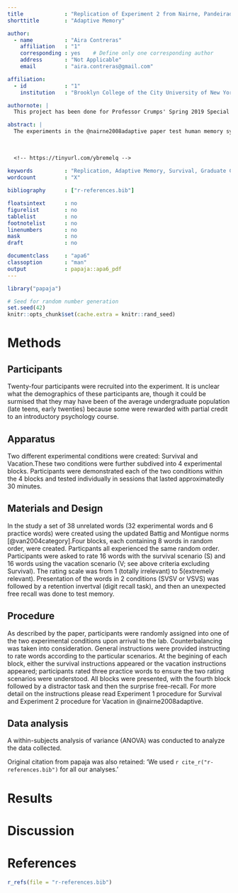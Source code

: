 ```yaml
---
title             : "Replication of Experiment 2 from Nairne, Pandeirada, and Thompson (2008) 'The Comparative Value of Survival Processing'"
shorttitle        : "Adaptive Memory"

author: 
  - name          : "Aira Contreras"
    affiliation   : "1"
    corresponding : yes    # Define only one corresponding author
    address       : "Not Applicable"
    email         : "aira.contreras@gmail.com"

affiliation:
  - id            : "1"
    institution   : "Brooklyn College of the City University of New York"

authornote: |
  This project has been done for Professor Crumps' Spring 2019 Special Topics in Experimental Psychology Pscy. 7709G.

abstract: |
  The experiments in the @nairne2008adaptive paper test human memory systems in survival and non-survival conditions in an effort to determine if one yields measurably better recollection from participants. Participants were asked to rate words in conditions that produce excellent retention including conditions that had words related to pleasantness, imagery, and self reference. Previous experiments have suggested that participants show superior memory when words  were related to survival conditions. The researchers suggest that this may be a result of fitness advantages accrued in the ancestral past. The goal of this exercise is to replicate one of the experiments presented in the paper and determine if the results were similar or even the same. The analysis will be done via the Rstudio software. I was able to [successfully/not successfully] replication the experiment.
  
  
  
  <!-- https://tinyurl.com/ybremelq -->
  
keywords          : "Replication, Adaptive Memory, Survival, Graduate Class"
wordcount         : "X"

bibliography      : ["r-references.bib"]

floatsintext      : no
figurelist        : no
tablelist         : no
footnotelist      : no
linenumbers       : no
mask              : no
draft             : no

documentclass     : "apa6"
classoption       : "man"
output            : papaja::apa6_pdf
---
```


```r
library("papaja")
```

```r
# Seed for random number generation
set.seed(42)
knitr::opts_chunk$set(cache.extra = knitr::rand_seed)
```



# Methods
## Participants
Twenty-four participants were recruited into the experiment. It is unclear what the demographics of these participants are, though it could be surmised that they may have been of the average undergraduate population (late teens, early twenties) because some were rewarded with partial credit to an introductory psychology course.

## Apparatus
Two different experimental conditions were created: Survival and Vacation.These two conditions were further subdived into 4 experimental blocks. Participants were demonstrated each of the two conditions within the 4 blocks and tested individually in sessions that lasted approximatedly 30 minutes.

## Materials and Design
In the study a set of 38 unrelated words (32 experimental words and 6 practice words) were created using the updated Battig and Montigue norms [@van2004category].Four blocks, each containing 8 words in random order, were created. Particpants all experienced the same random order. Participants were asked to rate 16 words with the survival scenario (S) and 16 words using the vacation scenario (V; see above criteria excluding Survival). The rating scale was from 1 (totally irrelevant) to 5(extremely relevant). Presentation of the words in 2 conditions (SVSV or VSVS) was followed by a retention invertval (digit recall task), and then an unexpected free recall was done to test memory.

## Procedure

As described by the paper, participants were randomly assigned into one of the two experimental conditions upon arrival to the lab. Counterbalancing was taken into consideration. General instructions were provided instructing to rate words according to the particular scenarios. At the begining of each block, either the survival instructions appeared or the vacation instructions appeared; participants rated three practice words to ensure the two rating scenarios were understood. All blocks were presented, with the fourth block followed by a distractor task and then the surprise free-recall. For more detail on the instructions please read Experiment 1 procedure for Survival and Experiment 2 procedure for Vacation in @nairne2008adaptive. 


## Data analysis
A within-subjects analysis of variance (ANOVA) was conducted to analyze the data collected.

Original citation from papaja was also retained: 'We used `r cite_r("r-references.bib")` for all our analyses.'


# Results



# Discussion


\newpage

# References
```r
r_refs(file = "r-references.bib")

```

\begingroup
\setlength{\parindent}{-0.5in}
\setlength{\leftskip}{0.5in}

<div id = "refs"></div>
\endgroup
